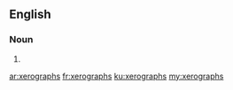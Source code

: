 ==English==

===Noun===
{{head|en}}

# {{plural of|xerograph}}

[[ar:xerographs]]
[[fr:xerographs]]
[[ku:xerographs]]
[[my:xerographs]]